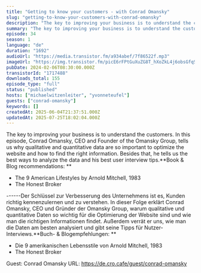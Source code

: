 ```yaml
---
title: "Getting to know your customers - with Conrad Omansky"
slug: "getting-to-know-your-customers-with-conrad-omansky"
description: "The key to improving your business is to understand the customers. In this episode, Conrad Omansky, CEO and Founder of the Omansky Group, tells us why qualitative and quantitative data are so important to optimize the website and how to find the right information. Besides that, he tells us the best ways to analyze the data and his best user interview tips.**Book & Blog recommendations: **\n\n- The 9 American Lifestyles by Arnold Mitchell, 1983\n- The Honest Broker\n\n------Der Schlüssel zur Verbesserung des Unternehmens ist es, Kunden richtig kennenzulernen und zu verstehen. In dieser Folge erklärt Conrad Omansky, CEO und Gründer der Omansky Group, warum qualitative und quantitative Daten so wichtig für die Optimierung der Website sind und wie man die richtigen Informationen findet. Außerdem verrät er uns, wie man die Daten am besten analysiert und gibt seine Tipps für Nutzer-Interviews.**Buch- & Blogempfehlungen: **\n\n- Die 9 amerikanischen Lebensstile von Arnold Mitchell, 1983\n- The Honest Broker\n\n Guest: Conrad Omansky URL: https://de.cro.cafe/guest/conrad-omansky"
summary: "The key to improving your business is to understand the customers. In this episode, Conrad Omansky, CEO and Founder of the Omansky Group, tells us why qualitative and quantitative data are so important to optimize the website and how to find the right information. Besides that, he tells us the best ways to analyze the data and his best user interview tips.Book & Blog recommendations: The 9 American Lifestyles by Arnold Mitchell, 1983The Honest Broker------Der Schlüssel zur Verbesserung des Unternehmens ist es, Kunden richtig kennenzulernen und zu verstehen. In dieser Folge erklärt Conrad Omansky, CEO und Gründer der Omansky Group, warum qualitative und quantitative Daten so wichtig für die Optimierung der Website sind und wie man die richtigen Informationen findet. Außerdem verrät er uns, wie man die Daten am besten analysiert und gibt seine Tipps für Nutzer-Interviews.Buch- & Blogempfehlungen: Die 9 amerikanischen Lebensstile von Arnold Mitchell, 1983The Honest Broker Guest: Conrad Omansky URL: https://de.cro.cafe/guest/conrad-omansky"
episode: 34
season: 1
language: "de"
duration: "1692"
audioUrl: "https://media.transistor.fm/a934abef/7f86522f.mp3"
imageUrl: "https://img.transistor.fm/picE6rFPtGuXuZG8T_hXoZkL4j6obsGfqSkUZlFmOHc/rs:fill:0:0:1/w:3000/h:3000/q:60/aHR0cHM6Ly9pbWct/dXBsb2FkLXByb2R1/Y3Rpb24udHJhbnNp/c3Rvci5mbS82MWNm/YmZjNzM2OWYwNjBh/ODAzZGQ1ODk1Mjg3/NzYwZC5wbmc.webp"
pubDate: 2024-02-06T08:30:00.000Z
transistorId: "1717488"
downloads_total: 155
episode_type: "full"
status: "published"
hosts: ["michaelwitzenleiter", "yvonneteufel"]
guests: ["conrad-omansky"]
keywords: []
createdAt: 2025-06-04T21:37:51.000Z
updatedAt: 2025-07-25T18:02:04.000Z
---
```


The key to improving your business is to understand the customers. In this episode, Conrad Omansky, CEO and Founder of the Omansky Group, tells us why qualitative and quantitative data are so important to optimize the website and how to find the right information. Besides that, he tells us the best ways to analyze the data and his best user interview tips.**Book & Blog recommendations: **

- The 9 American Lifestyles by Arnold Mitchell, 1983
- The Honest Broker

------Der Schlüssel zur Verbesserung des Unternehmens ist es, Kunden richtig kennenzulernen und zu verstehen. In dieser Folge erklärt Conrad Omansky, CEO und Gründer der Omansky Group, warum qualitative und quantitative Daten so wichtig für die Optimierung der Website sind und wie man die richtigen Informationen findet. Außerdem verrät er uns, wie man die Daten am besten analysiert und gibt seine Tipps für Nutzer-Interviews.**Buch- & Blogempfehlungen: **

- Die 9 amerikanischen Lebensstile von Arnold Mitchell, 1983
- The Honest Broker

 Guest: Conrad Omansky URL: https://de.cro.cafe/guest/conrad-omansky
